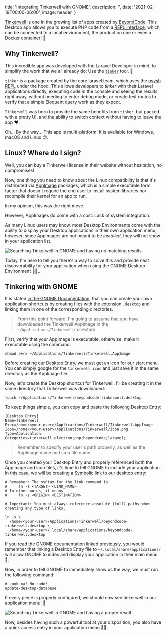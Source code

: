 
  title: 'Integrating Tinkerwell with GNOME',
  description: '',
  date: '2021-02-19T00:00-06:00',
  image: header,
}

[Tinkerwell](https://tinkerwell.app/) is one in the growing list of apps created
by [BeyondCode](https://beyondco.de/). This Desktop app allows you to execute
PHP code from a
[REPL interface](https://en.wikipedia.org/wiki/Read%E2%80%93eval%E2%80%93print_loop),
which can be connected to a local environment, the production one or even a
Docker container! :eyes:

<!--more-->

## Why Tinkerwell?

This incredible app was developed with the Laravel Developer in mind, to
simplify the work that we all already do: Use the
[`tinker`](https://github.com/laravel/tinker) tool. :thinking:

`tinker` is a package created by the core laravel team, which uses the
[psysh REPL](https://psysh.org/) under the hood. This allows developers to
_tinker_ with their Laravel applications directly, executing code in the console
and seeing the results right away, without needing to enter debug mode, or
create test routes to verify that a simple Eloquent query work as they expect.

`Tinkerwell` was born to provide the same benefits from `tinker`, but packed
with a pretty UI, and the ability to switch context without having to leave the
app :heart:.

Oh... By the way... This app is multi-platform! It is available for Windows,
macOS and Linux :heart_eyes:.

## Linux? Where do I sign?

Well, you can buy a Tinkerwell license in their website without hesitation, no
compromises!

Now, one thing you need to know about the Linux compatibility is that it's
distributed via [AppImage](https://appimage.org/) packages, which is a simple
executable form factor that doesn't require the end user to install system
libraries nor recompile their kernel for an app to run.

In my opinion, this was the right move.

However, AppImages do come with a cost: Lack of system integration.

As many Linux users may know, most Desktop Environments come with the ability to
display your Desktop applications in their own application menu, however, since
AppImages are not meant to be _installed_, they will not show in your
application list.

<img
  src={WithoutGnome}
  alt="Searching Tinkerwell in GNOME and having no matching results"
  className="aspect-w-16 aspect-h-9"
/>

Today, I'm here to tell you there's a way to solve this and provide neat
discoverability for your application when using the GNOME Desktop Environment
:man_technologist:...

## Tinkering with GNOME

It is stated
[in the GNOME Documentation](https://developer.gnome.org/integration-guide/stable/desktop-files.html.en),
that you can create your own application shortcuts by creating files with the
extension `.desktop` and linking them in one of the corresponding directories.

> From this point forward, I'm going to assume that you have downloaded the
> Tinkerwell AppImage in the `~/Applications/Tinkerwell/` directory

First, verify that your AppImage is executable, otherwise, make it executable
using the command:

```shell
chmod a+rx ~/Applications/Tinkerwell/Tinkerwell.AppImage
```

Before creating our Desktop Entry, we must get an icon for our start menu. You
can simply google for the `tinkerwell icon` and just save it in the same
directory as the AppImage file.

Now, let's create the Desktop shortcut for Tinkerwell. I'll be creating it in
the same directory that Tinkerwell was downloaded:

```shell
touch ~/Applications/Tinkerwell/beyondcode-tinkerwell.desktop
```

To keep things simple, you can copy and paste the following Desktop Entry:

```
[Desktop Entry]
Name=Tinkerwell
Exec=/home/<your-user>/Applications/Tinkerwell/Tinkerwell.AppImage
Icon=/home/<your-user>/Applications/Tinkerwell/icon.png
Type=Application
Categories=tinkerwell;electron;php;beyondcode;laravel;
```

> Remember to specify your user's path properly, as well as the AppImage name
> and icon file name.

Once you created your Desktop Entry and properly referenced both the AppImage
and icon files, it's time to tell GNOME to include your application. In this
case, we will be creating a
[Symbolic link](https://en.wikipedia.org/wiki/Symbolic_link) to our desktop
entry:

```shell
# Remember: The syntax for the link command is
#     ln -s <TARGET> <LINK_NAME>
# In other words, it means
#     ln -s <ORIGIN> <DESTINATION>

# Important: You must always reference absolute (full) paths when creating any type of links.

ln -s \
  /home/<your-user>/Applications/Tinkerwell/beyondcode-tinkerwell.desktop \
  /home/<your-user>/.local/share/applications/beyondcode-tinkerwell.desktop
```

If you read the GNOME documentation linked previously, you would remember that
linking a Desktop Entry file to `~/.local/share/applications/` will allow GNOME
to index and display your application in their main menu :crystal_ball:.

Now, in order to tell GNOME to immediately show us the way, we must run the
following command:

```shell
# Look ma! No sudo!
update-desktop-database
```

If every piece is properly configured, we should now see tinkerwell in our
application menu! :tada:

<img
  src={WithGnome}
  alt="Searching Tinkerwell in GNOME and having a proper result"
  className="aspect-w-16 aspect-h-9"
/>

Now, besides having such a powerful tool at your disposition, you also have a
quick access entry in your application menu :running_man:.
